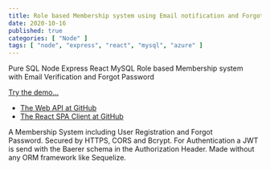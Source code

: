```yaml
---
title: Role based Membership system using Email notification and Forgot Password!
date: 2020-10-16
published: true
categories: [ "Node" ]
tags: [ "node", "express", "react", "mysql", "azure" ]
---
```



Pure SQL Node Express React MySQL Role based Membership system with Email Verification and Forgot Password

<a href="https://users.persteenolsen.com" target="_blank">Try the demo...</a>

<ul>
<li><a href="https://github.com/persteenolsen/node-express-users-api" target="_blank">The Web API at GitHub</a></li>
<li><a href="https://github.com/persteenolsen/react-spa-users-client" target="_blank">The React SPA Client at GitHub</a></li>
</ul>

A Membership System including User Registration and Forgot Password. Secured by HTTPS, CORS and Bcrypt. For Authentication a JWT is send with the Baerer schema in the Authorization Header. Made without any ORM framework like Sequelize.



